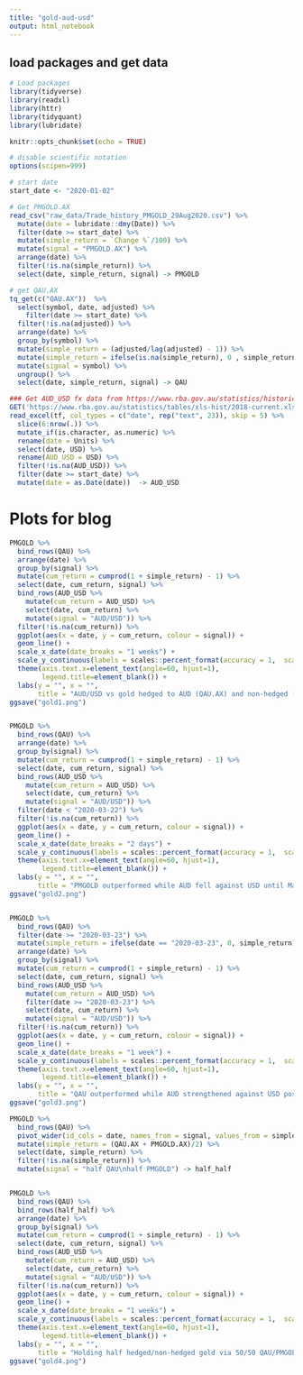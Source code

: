 ```yaml
---
title: "gold-aud-usd"
output: html_notebook
---
```


## load packages and get data
```r
# Load packages
library(tidyverse)
library(readxl)
library(httr)
library(tidyquant)
library(lubridate)

knitr::opts_chunk$set(echo = TRUE)

# disable scientific notation
options(scipen=999)

# start date
start_date <- "2020-01-02"

# Get PMGOLD.AX
read_csv("raw_data/Trade_history_PMGOLD_29Aug2020.csv") %>%
  mutate(date = lubridate::dmy(Date)) %>%
  filter(date >= start_date) %>%
  mutate(simple_return = `Change %`/100) %>%
  mutate(signal = "PMGOLD.AX") %>%
  arrange(date) %>%
  filter(!is.na(simple_return)) %>%
  select(date, simple_return, signal) -> PMGOLD

# get QAU.AX
tq_get(c("QAU.AX"))  %>%
  select(symbol, date, adjusted) %>%
    filter(date >= start_date) %>%
  filter(!is.na(adjusted)) %>%
  arrange(date) %>%
  group_by(symbol) %>%
  mutate(simple_return = (adjusted/lag(adjusted) - 1)) %>%
  mutate(simple_return = ifelse(is.na(simple_return), 0 , simple_return)) %>%
  mutate(signal = symbol) %>%
  ungroup() %>%
  select(date, simple_return, signal) -> QAU

### Get AUD_USD fx data from https://www.rba.gov.au/statistics/historical-data.html
GET('https://www.rba.gov.au/statistics/tables/xls-hist/2018-current.xls', write_disk(tf <- tempfile(fileext = ".xls")))
read_excel(tf, col_types = c("date", rep("text", 23)), skip = 5) %>%
  slice(6:nrow(.)) %>%
  mutate_if(is.character, as.numeric) %>%
  rename(date = Units) %>%
  select(date, USD) %>%
  rename(AUD_USD = USD) %>%
  filter(!is.na(AUD_USD)) %>%
  filter(date >= start_date) %>%
  mutate(date = as.Date(date))  -> AUD_USD

```

# Plots for blog
```r

PMGOLD %>%
  bind_rows(QAU) %>%
  arrange(date) %>%
  group_by(signal) %>%
  mutate(cum_return = cumprod(1 + simple_return) - 1) %>%
  select(date, cum_return, signal) %>%
  bind_rows(AUD_USD %>%
    mutate(cum_return = AUD_USD) %>%
    select(date, cum_return) %>%
    mutate(signal = "AUD/USD")) %>%
  filter(!is.na(cum_return)) %>%
  ggplot(aes(x = date, y = cum_return, colour = signal)) +
  geom_line() +
  scale_x_date(date_breaks = "1 weeks") +
  scale_y_continuous(labels = scales::percent_format(accuracy = 1,  scale = 100), n.breaks = 20) +
  theme(axis.text.x=element_text(angle=60, hjust=1),
        legend.title=element_blank()) +
  labs(y = "", x = "",
       title = "AUD/USD vs gold hedged to AUD (QAU.AX) and non-hedged (PMGOLD.AX)") 
ggsave("gold1.png")


PMGOLD %>%
  bind_rows(QAU) %>%
  arrange(date) %>%
  group_by(signal) %>%
  mutate(cum_return = cumprod(1 + simple_return) - 1) %>%
  select(date, cum_return, signal) %>%
  bind_rows(AUD_USD %>%
    mutate(cum_return = AUD_USD) %>%
    select(date, cum_return) %>%
    mutate(signal = "AUD/USD")) %>%
  filter(date < "2020-03-22") %>%
  filter(!is.na(cum_return)) %>%
  ggplot(aes(x = date, y = cum_return, colour = signal)) +
  geom_line() +
  scale_x_date(date_breaks = "2 days") +
  scale_y_continuous(labels = scales::percent_format(accuracy = 1,  scale = 100), n.breaks = 20) +
  theme(axis.text.x=element_text(angle=60, hjust=1),
        legend.title=element_blank()) +
  labs(y = "", x = "", 
       title = "PMGOLD outperformed while AUD fell against USD until March")
ggsave("gold2.png")


PMGOLD %>%
  bind_rows(QAU) %>%
  filter(date >= "2020-03-23") %>%
  mutate(simple_return = ifelse(date == "2020-03-23", 0, simple_return)) %>%
  arrange(date) %>%
  group_by(signal) %>%
  mutate(cum_return = cumprod(1 + simple_return) - 1) %>%
  select(date, cum_return, signal) %>%
  bind_rows(AUD_USD %>%
    mutate(cum_return = AUD_USD) %>%
    filter(date >= "2020-03-23") %>%
    select(date, cum_return) %>%
    mutate(signal = "AUD/USD")) %>%
  filter(!is.na(cum_return)) %>%
  ggplot(aes(x = date, y = cum_return, colour = signal)) +
  geom_line() +
  scale_x_date(date_breaks = "1 week") +
  scale_y_continuous(labels = scales::percent_format(accuracy = 1,  scale = 100), n.breaks = 20) +
  theme(axis.text.x=element_text(angle=60, hjust=1),
        legend.title=element_blank()) +
  labs(y = "", x = "",
       title = "QAU outperformed while AUD strengthened against USD post-March")
ggsave("gold3.png")

PMGOLD %>%
  bind_rows(QAU) %>%
  pivot_wider(id_cols = date, names_from = signal, values_from = simple_return) %>%
  mutate(simple_return = (QAU.AX + PMGOLD.AX)/2) %>%
  select(date, simple_return) %>%
  filter(!is.na(simple_return)) %>%
  mutate(signal = "half QAU\nhalf PMGOLD") -> half_half


PMGOLD %>%
  bind_rows(QAU) %>%
  bind_rows(half_half) %>%
  arrange(date) %>%
  group_by(signal) %>%
  mutate(cum_return = cumprod(1 + simple_return) - 1) %>%
  select(date, cum_return, signal) %>%
  bind_rows(AUD_USD %>%
    mutate(cum_return = AUD_USD) %>%
    select(date, cum_return) %>%
    mutate(signal = "AUD/USD")) %>%
  filter(!is.na(cum_return)) %>%
  ggplot(aes(x = date, y = cum_return, colour = signal)) +
  geom_line() +
  scale_x_date(date_breaks = "1 weeks") +
  scale_y_continuous(labels = scales::percent_format(accuracy = 1,  scale = 100), n.breaks = 20) +
  theme(axis.text.x=element_text(angle=60, hjust=1),
        legend.title=element_blank()) +
  labs(y = "", x = "",
       title = "Holding half hedged/non-hedged gold via 50/50 QAU/PMGOLD split\n gives gold exposure that's impartial to AUD/USD fluctuations")
ggsave("gold4.png")
  
```
